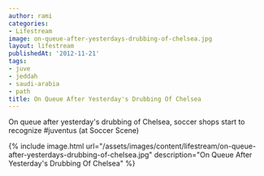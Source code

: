 ```yaml
---
author: rami
categories:
- Lifestream
image: on-queue-after-yesterdays-drubbing-of-chelsea.jpg
layout: lifestream
publishedAt: '2012-11-21'
tags:
- juve
- jeddah
- saudi-arabia
- path
title: On Queue After Yesterday's Drubbing Of Chelsea
---
```


On queue after yesterday's drubbing of Chelsea, soccer shops start to recognize #juventus (at Soccer Scene)

{% include image.html url="/assets/images/content/lifestream/on-queue-after-yesterdays-drubbing-of-chelsea.jpg" description="On Queue After Yesterday's Drubbing Of Chelsea" %}